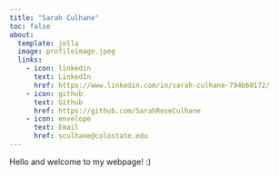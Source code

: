 ```yaml
---
title: "Sarah Culhane"
toc: false
about:
  template: jolla
  image: profileimage.jpeg
  links: 
    - icon: linkedin
      text: LinkedIn
      href: https://www.linkedin.com/in/sarah-culhane-794b60172/
    - icon: github
      text: Github
      href: https://github.com/SarahRoseCulhane
    - icon: envelope
      text: Email
      href: sculhane@colostate.edu
---
```


Hello and welcome to my webpage! :)
